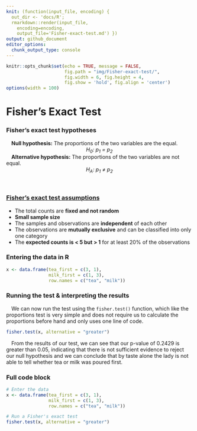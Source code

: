 ```yaml
---
knit: (function(input_file, encoding) {
  out_dir <- 'docs/R';
  rmarkdown::render(input_file,
    encoding=encoding,
    output_file='Fisher-exact-test.md') })
output: github_document
editor_options:
  chunk_output_type: console
---
```

  
```r
knitr::opts_chunk$set(echo = TRUE, message = FALSE,
                      fig.path = "img/Fisher-exact-test/",
                      fig.width = 6, fig.height = 4,
                      fig.show = 'hold', fig.align = 'center')
options(width = 100)
```

# Fisher's Exact Test

### Fisher's exact test hypotheses

&emsp;**Null hypothesis:** The proportions of the two variables are the equal.
<center><i>H<sub>0</sub>: p<sub>1</sub> = p<sub>2</sub></i></center>

&emsp;**Alternative hypothesis:** The proportions of the two variables are not equal.
<center><i>H<sub>A</sub>: p<sub>1</sub> &ne; p<sub>2</sub></i></center>
<br>

### [Fisher's exact test assumptions](https://online.stat.psu.edu/stat504/lesson/3/3.3)

- The total counts are **fixed and not random**
- **Small sample size**
- The samples and observations are **independent** of each other
- The observations are **mutually exclusive** and can be classified into only one category
- The **expected counts is < 5 but > 1** for at least 20% of the observations

### Entering the data in R

```r
x <- data.frame(tea_first = c(3, 1),
                milk_first = c(1, 3),
                row.names = c("tea", "milk"))
```

### Running the test & interpreting the results

&emsp;We can now run the test using the `fisher.test()` function, which like the proportions test is very simple and does not require us to calculate the proportions before hand and only uses one line of code.

```r
fisher.test(x, alternative = "greater")
```

&emsp;From the results of our test, we can see that our p-value of 0.2429 is greater than 0.05, indicating that there is not sufficient evidence to reject our null hypothesis and we can conclude that by taste alone the lady is not able to tell whether tea or milk was poured first.

### Full code block

```r
# Enter the data
x <- data.frame(tea_first = c(3, 1),
                milk_first = c(1, 3),
                row.names = c("tea", "milk"))

# Run a Fisher's exact test
fisher.test(x, alternative = "greater")
```

